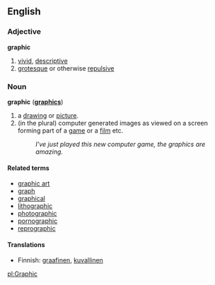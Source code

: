 ==English==
=== Adjective ===
'''graphic'''
#[[vivid]], [[descriptive]]
#[[grotesque]] or otherwise [[repulsive]]

===Noun===
'''graphic''' ('''[[graphics]]''')

# a [[drawing]] or [[picture]].
#(in the plural) computer generated images as viewed on a screen forming part of a [[game]] or a [[film]] etc.
#:''I've just played this new computer game, the graphics are amazing.''

====Related terms====
*[[graphic art]]
*[[graph]]
*[[graphical]]
*[[lithographic]]
*[[photographic]]
*[[pornographic]]
*[[reprographic]]

====Translations ====
*Finnish: [[graafinen]], [[kuvallinen]]

[[pl:Graphic]]